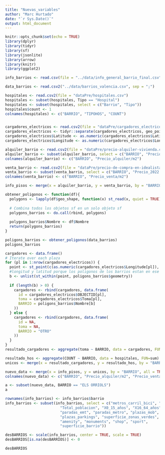 ```yaml
---
title: "Nuevas_variables"
author: "Marc Hurtado"
date: "`r Sys.Date()`"
output: html_document
---
```


```r
knitr::opts_chunk$set(echo = TRUE)
library(dplyr)
library(tidyr)
library(sf)
library(jsonlite)
library(arrow)
library(knitr)
library(ggplot2)
```

```r
info_barrios <- read.csv(file = "../data/info_general_barrio_final.csv")

data_barrios <- read.csv2("../data/barrios_valencia.csv", sep = ";")

hospitales <- read.csv2(file = "dataPre/hospitales.csv")
hospitales <- subset(hospitales, Tipo == "Hospital")
hospitales <- subset(hospitales, select = c("Barrio", "Tipo"))
hospitales$count <- 1
colnames(hospitales) <- c("BARRIO", "TIPOHOS", "COUNT")


cargadores_electricos <- read.csv2(file = "dataPre/cargadores_electricos.csv")
cargadores_electricos <- tidyr::separate(cargadores_electricos, geo_point_2d, into = c("Latitude", "Longitude"), sep = ",")
cargadores_electricos$Latitude <- as.numeric(cargadores_electricos$Latitude)
cargadores_electricos$Longitude <- as.numeric(cargadores_electricos$Longitude)

alquiler_barrio <- read.csv2(file = "dataPre/precio-alquiler-vivienda.csv")
alquiler_barrio <- subset(alquiler_barrio, select = c("BARRIO", "Precio_2022..Euros.m2."))
colnames(alquiler_barrio) <- c("BARRIO", "Precio_alquiler/m2")

venta_barrio <- read.csv2(file = "dataPre/precio-de-compra-en-idealista.csv")
venta_barrio <- subset(venta_barrio, select = c("BARRIO", "Precio_2022..Euros.m2."))
colnames(venta_barrio) <- c("BARRIO", "Precio_venta/m2")

```

```r
info_pisos <- merge(x = alquiler_barrio, y = venta_barrio, by = "BARRIO", all = TRUE)
```

```r
obtener_poligonos <- function(df){
  polygons <- lapply(df$geo_shape, function(x) st_read(x, quiet = TRUE))
  
  # Combina todos los objetos sf en un solo objeto sf
  polygons_barrios <- do.call(rbind, polygons)
  
  polygons_barrios$Nombre <- df$Nombre
  return(polygons_barrios)
}
```

```r
poligons_barrios <- obtener_poligonos(data_barrios)
poligons_barrios
```
```r
cargadores <- data.frame()
# Iterate over each plaza
for (pl in 1:nrow(cargadores_electricos)) {
  point <- st_point(c(as.numeric(cargadores_electricos$Longitude[pl]), as.numeric(cargadores_electricos$Latitude[pl])), dim = "XY")
  #longitud y latitud porque los poligonos de los barrios estan en ese orden
  b <- unlist(st_within(point, poligons_barrios$geometry)) 
  
  if (length(b) > 0) {
    cargadores <- rbind(cargadores, data.frame(
      id = cargadores_electricos$OBJECTID[pl],
      toma = cargadores_electricos$Toma[pl],
      BARRIO = poligons_barrios$Nombre[b]
    ))
  } else {
    cargadores <- rbind(cargadores, data.frame(
      id = NA,
      toma = NA,
      BARRIO = "OTRO"
    ))
  }
}
resultado_cargadores <- aggregate(toma ~ BARRIO, data = cargadores, FUN=sum)
```

```r
resultado_hos <- aggregate(COUNT ~ BARRIO, data = hospitales, FUN=sum)
unicos <- merge(x = resultado_cargadores, y = resultado_hos, by = "BARRIO", all = TRUE)
```

```r
nuevo_data <- merge(x = info_pisos, y = unicos, by = "BARRIO", all = TRUE)
colnames(nuevo_data) <- c("BARRIO", "Precio_alquiler/m2", "Precio_venta/m2", "Cargadores", "Hospitales")
```

```r
a <- subset(nuevo_data, BARRIO == "ELS ORRIOLS")
a
```

```r
rownames(info_barrios) <- info_barrios$barrio
info_barrios <- subset(info_barrios, select = c("metros_carril_bici", "estaciones_valenbisi", 
                         "Total_poblacion", "X0_15_años", "X16_64_años", "X65_o_más", 
                         "paradas_emt", "paradas_metro", "plazas_mob", "paradas_taxis", 
                         "plazas_parkings", "superficie_zonas_verdes", "precio_alquiler", 
                         "amenity", "monuments", "shop", "sport", 
                         "superficie_barrio"))

desBARRIOS <- scale(info_barrios, center = TRUE, scale = TRUE)
desBARRIOS[is.na(desBARRIOS)] <- 0
```

```r
desBARRIOS
```








